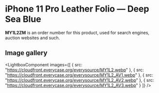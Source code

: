 
# iPhone 11 Pro Leather Folio — Deep Sea Blue

<Callout type='info' emoji='👉🏻'>**MY1L2ZM** is an order number for this product, used for search engines, auction websites and such.</Callout>

## Image gallery

<LightboxComponent
    images={[
      {
        src: "https://cloudfront.everycase.org/everysource/MY1L2.webp"
      },
      {
        src: "https://cloudfront.everycase.org/everysource/MY1L2_AV1.webp"
      },
      {
        src: "https://cloudfront.everycase.org/everysource/MY1L2_AV2.webp"
      },
      {
        src: "https://cloudfront.everycase.org/everysource/MY1L2_AV3.webp"
      }
    ]}
  />
